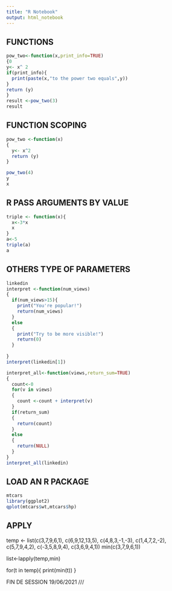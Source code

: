 ```yaml
---
title: "R Notebook"
output: html_notebook
---
```

FUNCTIONS
----------------------------------------
```r
pow_two<-function(x,print_info=TRUE)
{0
y<- x^ 2
if(print_info){
  print(paste(x,"to the power two equals",y))
}
return (y)
}
result <-pow_two(3)
result
```

FUNCTION SCOPING
-----------------------------------------
```r
pow_two <-function(x)
{
  y<- x^2
  return (y)
}

pow_two(4)
y
x
```
R PASS ARGUMENTS BY VALUE
------------------------------------------
```r
triple <- function(x){
  x<-3*x
  x
}
a<-5
triple(a)
a

```

OTHERS TYPE OF PARAMETERS
------------------------------------------
```r
linkedin
interpret <-function(num_views)
{
  if(num_views>15){
    print("You're popular!")
    return(num_views)
  }
  else
  {
    print("Try to be more visible!")
    return(0)
  }
  
}
interpret(linkedin[1])

interpret_all<-function(views,return_sum=TRUE)
{
  count<-0
  for(v in views)
  {
    count <-count + interpret(v)
  }
  if(return_sum)
  {
    return(count)
  }
  else
  {
    return(NULL)
  }
}
interpret_all(linkedin)
```
LOAD AN R PACKAGE
------------------------------------------------------
```r
mtcars
library(ggplot2)
qplot(mtcars$wt,mtcars$hp)

```
APPLY
------------------------------------------
temp <- list(c(3,7,9,6,1), c(6,9,12,13,5), c(4,8,3,-1,-3), c(1,4,7,2,-2), c(5,7,9,4,2), c(-3,5,8,9,4), c(3,6,9,4,1))
min(c(3,7,9,6,1))

list<-lapply(temp,min)

for(t in temp){
print(min(t))
}

FIN DE SESSION 19/06/2021
///


